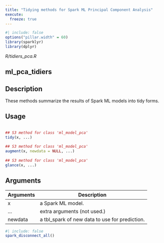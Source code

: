 ```yaml
---
title: "Tidying methods for Spark ML Principal Component Analysis"
execute:
  freeze: true
---
```


```r
#| include: false
options("pillar.width" = 60)
library(sparklyr) 
library(dplyr)
```

*R/tidiers_pca.R*

## ml_pca_tidiers

## Description
 These methods summarize the results of Spark ML models into tidy forms. 


## Usage
```r
 
## S3 method for class 'ml_model_pca'
tidy(x, ...) 
 
## S3 method for class 'ml_model_pca'
augment(x, newdata = NULL, ...) 
 
## S3 method for class 'ml_model_pca'
glance(x, ...) 
```

## Arguments
|Arguments|Description|
|---|---|
| x | a Spark ML model. |
| ... | extra arguments (not used.) |
| newdata | a tbl_spark of new data to use for prediction. |








```r
#| include: false
spark_disconnect_all()
```
